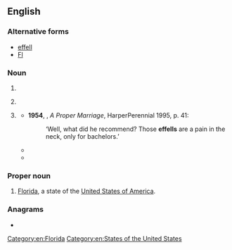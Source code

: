{{also|fl|Fl|fl.|Fl.|ﬂ}}
==English==

===Alternative forms===
*[[effell]]
*[[Fl]]

===Noun===
{{en-noun}}

# {{abbreviation of|foreign language|lang=en}}
# {{label|en|aviation}} {{abbreviation of|lang=en|flight level}}
# {{lb|en|slang|now|chiefly|historical}} {{abbreviation of|French letter|lang=en}}
#*'''1954''', {{w|Doris Lessing}}, ''A Proper Marriage'', HarperPerennial 1995, p. 41:
#*:‘Well, what did he recommend? Those '''effells''' are a pain in the neck, only for bachelors.’
#* {{quote-text|year=2005|author=Shilpa Agarwal|title=Haunting Bombay|passage=Used and discarded '''Fls'''–French letters–floated in the slime, little opaque vessels carrying human seed into oblivion.}}
#* {{quote-text|year=2012|author=Ian McCall|title=Going Going Gone|page=94|passage=You could buy '''FLs''' quietly in chemists' shops and often in barber shops.}}

===Proper noun===
{{en-proper noun}}

# [[Florida]], a state of the [[United States of America]].

===Anagrams===
* {{anagrams|en|LF}}

[[Category:en:Florida]]
[[Category:en:States of the United States]]